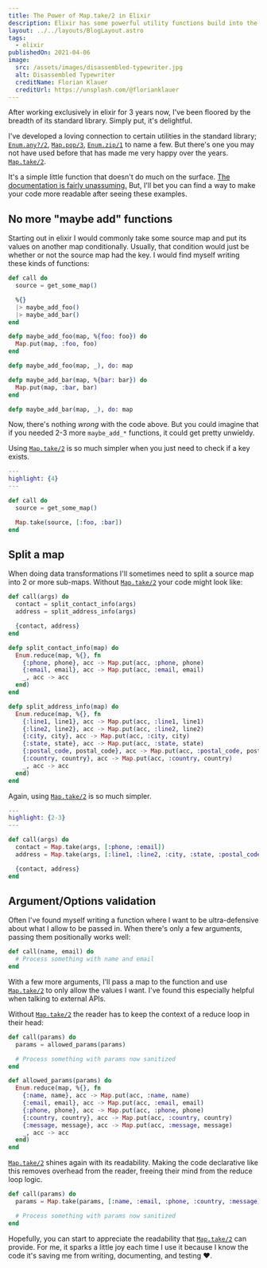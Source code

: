 ```yaml
---
title: The Power of Map.take/2 in Elixir
description: Elixir has some powerful utility functions build into the standard library. One of my favorites is Map.take/2. After working exclusively in elixir for 3 years now, I've been floored by the breadth of its standard library. Simply put, it's delightful.
layout: ../../layouts/BlogLayout.astro
tags:
  - elixir
publishedOn: 2021-04-06
image:
  src: /assets/images/disassembled-typewriter.jpg
  alt: Disassembled Typewriter
  creditName: Florian Klauer
  creditUrl: https://unsplash.com/@florianklauer
---
```


After working exclusively in elixir for 3 years now, I've been floored by the breadth of its standard library. Simply put, it's delightful.

I've developed a loving connection to certain utilities in the standard library; [`Enum.any?/2`](https://hexdocs.pm/elixir/Enum.html#any?/2), [`Map.pop/3`](https://hexdocs.pm/elixir/Map.html#pop/3), [`Enum.zip/1`](https://hexdocs.pm/elixir/Enum.html#zip/1) to name a few.
But there's one you may not have used before that has made me very happy over the years. [`Map.take/2`](https://hexdocs.pm/elixir/Map.html#take/2).

It's a simple little function that doesn't do much on the surface. [The documentation is fairly unassuming.](https://hexdocs.pm/elixir/Map.html#take/2)
But, I'll bet you can find a way to make your code more readable after seeing these examples.

## No more "maybe add" functions

Starting out in elixir I would commonly take some source map and put its values on another map conditionally. Usually, that condition would just be
whether or not the source map had the key. I would find myself writing these kinds of functions:

```elixir
def call do
  source = get_some_map()

  %{}
  |> maybe_add_foo()
  |> maybe_add_bar()
end

defp maybe_add_foo(map, %{foo: foo}) do
  Map.put(map, :foo, foo)
end

defp maybe_add_foo(map, _), do: map

defp maybe_add_bar(map, %{bar: bar}) do
  Map.put(map, :bar, bar)
end

defp maybe_add_bar(map, _), do: map
```

Now, there's nothing _wrong_ with the code above. But you could imagine that if you needed 2-3 more `maybe_add_*` functions, it
could get pretty unwieldy.

Using [`Map.take/2`](https://hexdocs.pm/elixir/Map.html#take/2) is so much simpler when you just need to check if a key exists.

```elixir
---
highlight: {4}
---

def call do
  source = get_some_map()

  Map.take(source, [:foo, :bar])
end
```

## Split a map

When doing data transformations I'll sometimes need to split a source map into 2 or more sub-maps. Without [`Map.take/2`](https://hexdocs.pm/elixir/Map.html#take/2) your code might look like:

```elixir
def call(args) do
  contact = split_contact_info(args)
  address = split_address_info(args)

  {contact, address}
end

defp split_contact_info(map) do
  Enum.reduce(map, %{}, fn
    {:phone, phone}, acc -> Map.put(acc, :phone, phone)
    {:email, email}, acc -> Map.put(acc, :email, email)
    _, acc -> acc
  end)
end

defp split_address_info(map) do
  Enum.reduce(map, %{}, fn
    {:line1, line1}, acc -> Map.put(acc, :line1, line1)
    {:line2, line2}, acc -> Map.put(acc, :line2, line2)
    {:city, city}, acc -> Map.put(acc, :city, city)
    {:state, state}, acc -> Map.put(acc, :state, state)
    {:postal_code, postal_code}, acc -> Map.put(acc, :postal_code, postal_code)
    {:country, country}, acc -> Map.put(acc, :country, country)
    _, acc -> acc
  end)
end
```

Again, using [`Map.take/2`](https://hexdocs.pm/elixir/Map.html#take/2) is so much simpler.

```elixir
---
highlight: {2-3}
---

def call(args) do
  contact = Map.take(args, [:phone, :email])
  address = Map.take(args, [:line1, :line2, :city, :state, :postal_code, :country])

  {contact, address}
end
```

## Argument/Options validation

Often I've found myself writing a function where I want to be ultra-defensive about what I allow to be passed in. When there's only a few
arguments, passing them positionally works well:

```elixir
def call(name, email) do
  # Process something with name and email
end
```

With a few more arguments, I'll pass a map to the function and use [`Map.take/2`](https://hexdocs.pm/elixir/Map.html#take/2) to only allow the values I want.
I've found this especially helpful when talking to external APIs.

Without [`Map.take/2`](https://hexdocs.pm/elixir/Map.html#take/2) the reader has to keep the context of a reduce loop in their head:

```elixir
def call(params) do
  params = allowed_params(params)

  # Process something with params now sanitized
end

def allowed_params(params) do
  Enum.reduce(map, %{}, fn
    {:name, name}, acc -> Map.put(acc, :name, name)
    {:email, email}, acc -> Map.put(acc, :email, email)
    {:phone, phone}, acc -> Map.put(acc, :phone, phone)
    {:country, country}, acc -> Map.put(acc, :country, country)
    {:message, message}, acc -> Map.put(acc, :message, message)
    _, acc -> acc
  end)
end
```

[`Map.take/2`](https://hexdocs.pm/elixir/Map.html#take/2) shines again with its readability. Making the code declarative like this removes overhead from the reader,
freeing their mind from the reduce loop logic.

```elixir
def call(params) do
  params = Map.take(params, [:name, :email, :phone, :country, :message])

  # Process something with params now sanitized
end
```

Hopefully, you can start to appreciate the readability that [`Map.take/2`](https://hexdocs.pm/elixir/Map.html#take/2) can provide. For me, it sparks a little joy
each time I use it because I know the code it's saving me from writing, documenting, and testing ❤️.
